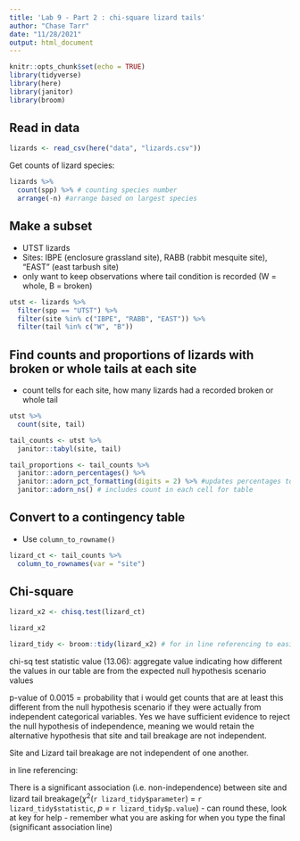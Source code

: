 ```yaml
---
title: 'Lab 9 - Part 2 : chi-square lizard tails'
author: "Chase Tarr"
date: "11/28/2021"
output: html_document
---
```


```r
knitr::opts_chunk$set(echo = TRUE)
library(tidyverse)
library(here)
library(janitor)
library(broom)

```

## Read in data
```r
lizards <- read_csv(here("data", "lizards.csv"))
```

Get counts of lizard species:
```r
lizards %>% 
  count(spp) %>% # counting species number
  arrange(-n) #arrange based on largest species
```

## Make a subset
 - UTST lizards
 - Sites: IBPE (enclosure grassland site), RABB (rabbit mesquite site), "EAST" (east tarbush site)
 - only want to keep observations where tail condition is recorded (W = whole, B = broken)

```r
utst <- lizards %>% 
  filter(spp == "UTST") %>% 
  filter(site %in% c("IBPE", "RABB", "EAST")) %>% 
  filter(tail %in% c("W", "B"))
```

## Find counts and proportions of lizards with broken or whole tails at each site
 - count tells for each site, how many lizards had a recorded broken or whole tail
```r
utst %>% 
  count(site, tail)
```

```r
tail_counts <- utst %>% 
  janitor::tabyl(site, tail)

tail_proportions <- tail_counts %>% 
  janitor::adorn_percentages() %>% 
  janitor::adorn_pct_formatting(digits = 2) %>% #updates percentages to 2 digits
  janitor::adorn_ns() # includes count in each cell for table
```

## Convert to a contingency table
 - Use `column_to_rowname()`
 
```r
lizard_ct <- tail_counts %>% 
  column_to_rownames(var = "site")
```

## Chi-square
```r
lizard_x2 <- chisq.test(lizard_ct)

lizard_x2

lizard_tidy <- broom::tidy(lizard_x2) # for in line referencing to easily call values
```
chi-sq test statistic value (13.06): aggregate value indicating how different the values in our table are from the expected null hypothesis scenario values

p-value of 0.0015 = probability that i would get counts that are at least this different from the null hypothesis scenario if they were actually from independent categorical variables. Yes we have sufficient evidence to reject the null hypothesis of independence, meaning we would retain the alternative hypothesis that site and tail breakage are not independent.

Site and Lizard tail breakage are not independent of one another.

in line referencing: 

There is a significant association (i.e. non-independence) between site and lizard tail breakage($\chi$^2^(`r lizard_tidy$parameter`) = `r lizard_tidy$statistic`, *p* = `r lizard_tidy$p.value`)
 - can round these, look at key for help
  - remember what you are asking for when you type the final (significant association line)








